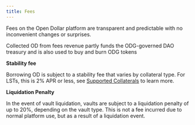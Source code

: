 ```yaml
---
title: Fees
---
```


Fees on the Open Dollar platform are transparent and predictable with no inconvenient changes or surprises.

Collected OD from fees revenue partly funds the ODG-governed DAO treasury and is also used to buy and burn ODG tokens

**Stability fee**

Borrowing OD is subject to a stability fee that varies by collateral type. For LSTs, this is 2% APR or less, see [Supported Collaterals](https://docs.opendollar.com/Supported-Collaterals) to learn more.

**Liquidation Penalty**

In the event of vault liquidation, vaults are subject to a liquidation penalty of up to 20%, depending on the vault type. This is not a fee incurred due to normal platform use, but as a result of a liquidation event.
